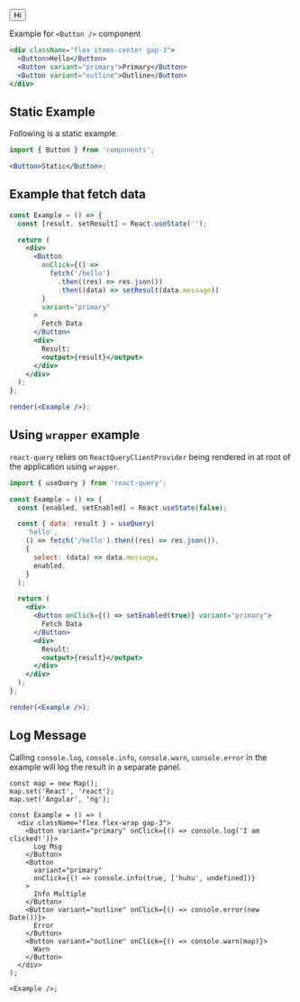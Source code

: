
<Button variant="primary">Hi</Button>

Example for `<Button />` component

```jsx
<div className="flex items-center gap-3">
  <Button>Hello</Button>
  <Button variant="primary">Primary</Button>
  <Button variant="outline">Outline</Button>
</div>
```

## Static Example

Following is a static example.

```jsx static
import { Button } from 'components';

<Button>Static</Button>;
```

## Example that fetch data

```jsx frame
const Example = () => {
  const [result, setResult] = React.useState('');

  return (
    <div>
      <Button
        onClick={() =>
          fetch('/hello')
            .then((res) => res.json())
            .then((data) => setResult(data.message))
        }
        variant="primary"
      >
        Fetch Data
      </Button>
      <div>
        Result:
        <output>{result}</output>
      </div>
    </div>
  );
};

render(<Example />);
```

## Using `wrapper` example

`react-query` relies on `ReactQueryClientProvider` being rendered in at root of the application using `wrapper`.

```jsx
import { useQuery } from 'react-query';

const Example = () => {
  const [enabled, setEnabled] = React.useState(false);

  const { data: result } = useQuery(
    'hello',
    () => fetch('/hello').then((res) => res.json()),
    {
      select: (data) => data.message,
      enabled,
    }
  );

  return (
    <div>
      <Button onClick={() => setEnabled(true)} variant="primary">
        Fetch Data
      </Button>
      <div>
        Result:
        <output>{result}</output>
      </div>
    </div>
  );
};

render(<Example />);
```

## Log Message

Calling `console.log`, `console.info`, `console.warn`, `console.error` in the example will log the result in a separate panel.

```tsx frame
const map = new Map();
map.set('React', 'react');
map.set('Angular', 'ng');

const Example = () => (
  <div className="flex flex-wrap gap-3">
    <Button variant="primary" onClick={() => console.log('I am clicked!')}>
      Log Msg
    </Button>
    <Button
      variant="primary"
      onClick={() => console.info(true, ['huhu', undefined])}
    >
      Info Multiple
    </Button>
    <Button variant="outline" onClick={() => console.error(new Date())}>
      Error
    </Button>
    <Button variant="outline" onClick={() => console.warn(map)}>
      Warn
    </Button>
  </div>
);

<Example />;
```
